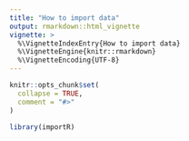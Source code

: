```yaml
---
title: "How to import data"
output: rmarkdown::html_vignette
vignette: >
  %\VignetteIndexEntry{How to import data}
  %\VignetteEngine{knitr::rmarkdown}
  %\VignetteEncoding{UTF-8}
---
```


```r
knitr::opts_chunk$set(
  collapse = TRUE,
  comment = "#>"
)
```

```r
library(importR)
```

